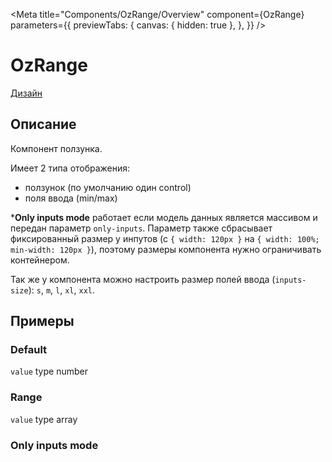 
<Meta title="Components/OzRange/Overview"
      component={OzRange}
      parameters={{
        previewTabs: {
          canvas: { hidden: true },
        },
      }}
/>

# OzRange

[Дизайн](https://www.figma.com/file/F7liVaQiHzkojA2NM1ztIJ/02.-Core---UI-Components?node-id=4246%3A5431)

## Описание

Компонент ползунка.

Имеет 2 типа отображения:
- ползунок (по умолчанию один control)
- поля ввода (min/max)

***Only inputs mode** pаботает если модель данных является массивом и передан параметр `only-inputs`.
Параметр также сбрасывает фиксированный размер у инпутов (с `{ width: 120px }` на `{ width: 100%; min-width: 120px }`),
поэтому размеры компонента нужно ограничивать контейнером.

Так же у компонента можно настроить размер полей ввода (`inputs-size`): `s`, `m`, `l`, `xl`, `xxl`.

## Примеры

### Default

`value` type number

<Canvas>
  <Story id="components-ozrange-stories--default"/>
</Canvas>

### Range

`value` type array

<Canvas>
  <Story id="components-ozrange-stories--range"/>
</Canvas>

### Only inputs mode

<Canvas>
  <Story id="components-ozrange-stories--only-inputs"/>
</Canvas>
